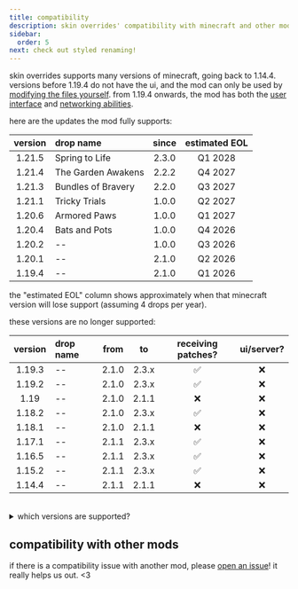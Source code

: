 ```yaml
---
title: compatibility
description: skin overrides' compatibility with minecraft and other mods!
sidebar:
  order: 5
next: check out styled renaming!
---
```



skin overrides supports many versions of minecraft, going back to 1.14.4. versions before 1.19.4 do not have the ui, and the mod can only be used by [modifying the files yourself](/skin-overrides/advanced/). from 1.19.4 onwards, the mod has both the [user interface](/skin-overrides/usage/) and [networking abilities](/skin-overrides/networking/).

here are the updates the mod fully supports:

| version | drop name          | since | estimated EOL |
| :-----: | :----------------- | :---: | :-----------: |
| 1.21.5  | Spring to Life     | 2.3.0 |    Q1 2028    |
| 1.21.4  | The Garden Awakens | 2.2.2 |    Q4 2027    |
| 1.21.3  | Bundles of Bravery | 2.2.0 |    Q3 2027    |
| 1.21.1  | Tricky Trials      | 1.0.0 |    Q2 2027    |
| 1.20.6  | Armored Paws       | 1.0.0 |    Q1 2027    |
| 1.20.4  | Bats and Pots      | 1.0.0 |    Q4 2026    |
| 1.20.2  | --                 | 1.0.0 |    Q3 2026    |
| 1.20.1  | --                 | 2.1.0 |    Q2 2026    |
| 1.19.4  | --                 | 2.1.0 |    Q1 2026    |

the "estimated EOL" column shows approximately when that minecraft version will lose support (assuming 4 drops per year).

these versions are no longer supported:

| version | drop name | from  |  to   | receiving patches? | ui/server? |
| :-----: | :-------- | :---: | :---: | :----------------: | :--------: |
| 1.19.3  | --        | 2.1.0 | 2.3.x |         ✅         |     ❌     |
| 1.19.2  | --        | 2.1.0 | 2.3.x |         ✅         |     ❌     |
|  1.19   | --        | 2.1.0 | 2.1.1 |         ❌         |     ❌     |
| 1.18.2  | --        | 2.1.0 | 2.3.x |         ✅         |     ❌     |
| 1.18.1  | --        | 2.1.0 | 2.1.1 |         ❌         |     ❌     |
| 1.17.1  | --        | 2.1.1 | 2.3.x |         ✅         |     ❌     |
| 1.16.5  | --        | 2.1.1 | 2.3.x |         ✅         |     ❌     |
| 1.15.2  | --        | 2.1.1 | 2.3.x |         ✅         |     ❌     |
| 1.14.4  | --        | 2.1.1 | 2.1.1 |         ❌         |     ❌     |

<br />

<details>
  <summary>which versions are supported?</summary>

the latest version of the 12 latest updates will be supported.

support for versions 1.19.3 and lower are deprecated and will be removed in 2.4.0.

</details>

## compatibility with other mods

<CardGrid>
  <LinkCard
    title="ears"
    description="compatible since 1.0.0!"
    href="https://modrinth.com/mod/mfzaZK3Z"
  />
  <LinkCard
    title="3D skin layers"
    description="compatible since 2.1.1!"
    href="https://modrinth.com/mod/zV5r3pPn"
  />
  <LinkCard
    title="entity culling"
    description="compatible since 2.2.3!"
    href="https://modrinth.com/mod/NNAgCjsB"
  />
</CardGrid>

if there is a compatibility issue with another mod, please [open an issue](https://github.com/rosebudmods/skin-overrides/issues)! it really helps us out. &lt;3
